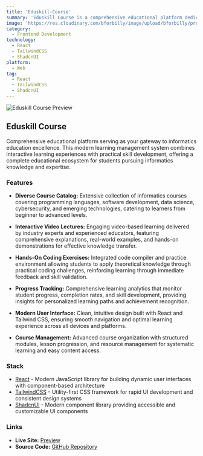 ```yaml
---
title: 'Eduskill-Course'
summary: 'Eduskill Course is a comprehensive educational platform dedicated to informatics education. Built with React and Tailwind CSS, this modern learning management system offers diverse courses, interactive video lectures, and hands-on coding exercises to help students develop practical skills in various informatics disciplines.'
image: 'https://res.cloudinary.com/bforbilly/image/upload/bforbilly/projects/eduskill-course'
category:
  - Frontend Development
technology:
  - React
  - TailwindCSS
  - ShadcnUI
platform:
  - Web
tag:
  - React
  - TailwindCSS
  - ShadcnUI
---
```


![Eduskill Course Preview](https://res.cloudinary.com/bforbilly/image/upload/bforbilly/projects/eduskill-course)

## Eduskill Course

Comprehensive educational platform serving as your gateway to informatics education excellence. This modern learning management system combines interactive learning experiences with practical skill development, offering a complete educational ecosystem for students pursuing informatics knowledge and expertise.

### Features

- **Diverse Course Catalog:** Extensive collection of informatics courses covering programming languages, software development, data science, cybersecurity, and emerging technologies, catering to learners from beginner to advanced levels.

- **Interactive Video Lectures:** Engaging video-based learning delivered by industry experts and experienced educators, featuring comprehensive explanations, real-world examples, and hands-on demonstrations for effective knowledge transfer.

- **Hands-On Coding Exercises:** Integrated code compiler and practice environment allowing students to apply theoretical knowledge through practical coding challenges, reinforcing learning through immediate feedback and skill validation.

- **Progress Tracking:** Comprehensive learning analytics that monitor student progress, completion rates, and skill development, providing insights for personalized learning paths and achievement recognition.

- **Modern User Interface:** Clean, intuitive design built with React and Tailwind CSS, ensuring smooth navigation and optimal learning experience across all devices and platforms.

- **Course Management:** Advanced course organization with structured modules, lesson progression, and resource management for systematic learning and easy content access.

### Stack

- [React](https://react.dev) - Modern JavaScript library for building dynamic user interfaces with component-based architecture
- [TailwindCSS](https://tailwindcss.com) - Utility-first CSS framework for rapid UI development and consistent design systems
- [ShadcnUI](https://ui.shadcn.com) - Modern component library providing accessible and customizable UI components

### Links

- **Live Site:** [Preview](https://eduskill-nextjs-frontend-app.vercel.app)
- **Source Code:** [GitHub Repository](https://github.com/bforbilly24/eduskillcourse-nextjs-frontend-app)

